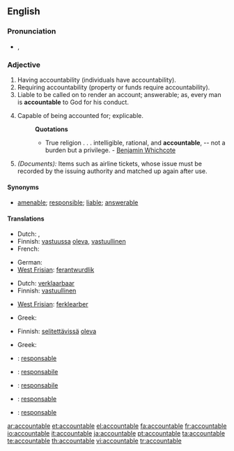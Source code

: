 ==English==

===Pronunciation===
* {{IPA|/ʌˈkaʊntəbl̩/}}, {{SAMPA|/V"kaUnt@b@l/}}

===Adjective===
{{en-adj}}

# Having accountability (individuals have accountability).
# Requiring accountability (property or funds require accountability).
# Liable to be called on to render an account; answerable; as, every man is '''accountable''' to God for his conduct.
# {{rare}} Capable of being accounted for; explicable.
#: '''Quotations'''
#:* True religion . . . intelligible, rational, and '''accountable''', -- not a burden but a privilege. - [[w:Benjamin Whichcote|Benjamin Whichcote]]
# ''(Documents):'' Items such as airline tickets, whose issue must be recorded by the issuing authority and matched up again after use.

====Synonyms====
* [[amenable]]; [[responsible]]; [[liable]]; [[answerable]]

====Translations====
{{trans-top|Having accountability}}
* Dutch: {{t+|nl|verantwoordelijk}}, {{t+|nl|aansprakelijk}}
* Finnish: [[vastuussa]] [[oleva]], [[vastuullinen]]
* French: {{t+|fr|responsable}}
{{trans-mid}}
* German: {{t+|de|verantwortlich}}
* [[West Frisian]]: [[ferantwurdlik]]
{{trans-bottom}}

{{trans-top|Requiring accountability}}
* Dutch: [[verklaarbaar]]
* Finnish: [[vastuullinen]]
{{trans-mid}}
* [[West Frisian]]: [[ferklearber]]
{{trans-bottom}}

{{trans-top|Liable to be called on to render an account}}
* Greek: {{t+|el|υπόλογος|sc=Grek}}
{{trans-mid}}
{{trans-bottom}}

{{trans-top|Capable of being accounted for; explicable}}
* Finnish: [[selitettävä|selitettävissä]] [[oleva]]
{{trans-mid}}
* Greek: {{t|el|ευεξήγητος|sc=Grek}}
{{trans-bottom}}

{{trans-top|Items such as airline tickets, whose issue must be recorded by the issuing authority and matched up again after use}}
{{trans-mid}}
{{trans-bottom}}

{{checktrans-top}}
* {{ttbc|Catalan}}: [[responsable]]
* {{ttbc|Interlingua}}: [[responsabile]]
{{trans-mid}}
* {{ttbc|Italian}}: [[responsabile]]
* {{ttbc|Portuguese}}: [[responsable]]
* {{ttbc|Spanish}}: [[responsable]]
{{trans-bottom}}

[[ar:accountable]]
[[et:accountable]]
[[el:accountable]]
[[fa:accountable]]
[[fr:accountable]]
[[io:accountable]]
[[it:accountable]]
[[ja:accountable]]
[[pt:accountable]]
[[ta:accountable]]
[[te:accountable]]
[[th:accountable]]
[[vi:accountable]]
[[tr:accountable]]